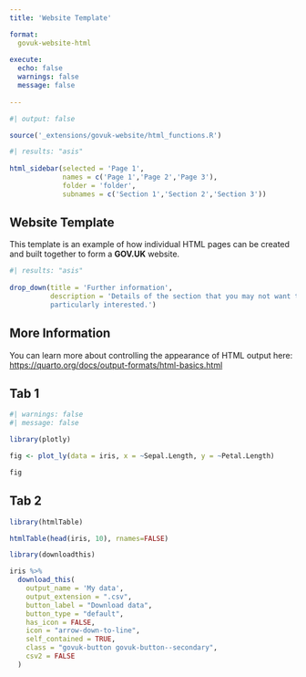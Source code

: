 ```yaml
---
title: 'Website Template'

format:
  govuk-website-html
  
execute:
  echo: false
  warnings: false
  message: false
  
---
```


```r
#| output: false

source('_extensions/govuk-website/html_functions.R')
```

::: {.grid}
::: {.g-col-12 .g-col-sm-3}

```r
#| results: "asis"
  
html_sidebar(selected = 'Page 1', 
             names = c('Page 1','Page 2','Page 3'), 
             folder = 'folder',
             subnames = c('Section 1','Section 2','Section 3'))

```

:::

::: {.g-col-12 .g-col-sm-9}

# Website Template

This template is an example of how individual HTML pages can be created and built together to form a **GOV.UK** website.


```r
#| results: "asis"
  
drop_down(title = 'Further information', 
          description = 'Details of the section that you may not want to show as part of the main page but as extra information for anyone
          particularly interested.')

```

## More Information 

You can learn more about controlling the appearance of HTML output here: <https://quarto.org/docs/output-formats/html-basics.html>


::: {.panel-tabset}

## Tab 1

```r
#| warnings: false
#| message: false

library(plotly)

fig <- plot_ly(data = iris, x = ~Sepal.Length, y = ~Petal.Length)

fig

```


## Tab 2

```r

library(htmlTable)

htmlTable(head(iris, 10), rnames=FALSE)

```

:::

```r

library(downloadthis)

iris %>%
  download_this(
    output_name = 'My data',
    output_extension = ".csv",
    button_label = "Download data",
    button_type = "default",
    has_icon = FALSE,
    icon = "arrow-down-to-line",
    self_contained = TRUE,
    class = "govuk-button govuk-button--secondary",
    csv2 = FALSE
  )

```

:::
:::
